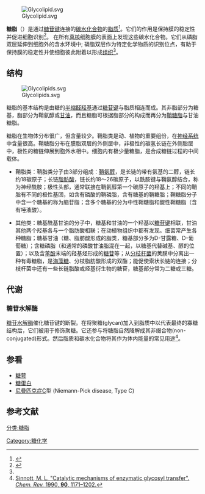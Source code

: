 [[File:Glycolipid.svg|thumb]]

'''糖脂'''（{{lang-en|Glycolipid}}）是通过[[糖苷键|糖苷键]]连接的[[碳水化合物|碳水化合物]]的[[脂质|脂质]]<ref name=Textbook>{{cite book|last1=Voet|first1=Donald|last2=Voet|first2=Judith|last3=Pratt|first3=Charlotte|title=Fundamentals of Biochemistry Life at the Molecular Level|url=https://archive.org/details/fundamentalsofbi0000voet_l2x7|date=2013|publisher=John Wiley & Sons, Inc.|location=Hoboken, NJ|isbn=9781118129180|edition=Fourth }}</ref>。它们的作用是保持膜的稳定性并促进细胞识别<ref name="Glycolipids">{{cite web|title=Glycolipids|url=http://www.nature.com/subjects/glycolipids#research-and-reviews|website=nature|publisher=Nature Publishing Group|accessdate=November 2015|archive-url=https://web.archive.org/web/20170219113034/http://www.nature.com/subjects/glycolipids#research-and-reviews|archive-date=2017-02-19|dead-url=no}}</ref>。 在所有[[真核生物|真核]]细胞膜的表面上发现这些碳水化合物。它们从磷脂双层延伸到细胞外的含水环境中; 磷脂双层作为特定化学物质的识别位点，有助于保持膜的稳定性并使细胞彼此附着以形成[[组织_(生物学)|组织]]<ref name="Glycolipids"/>。

==结构==
[[Image:Glycolipids.svg|thumb]]

糖脂的基本结构是由糖的[[半缩醛|半缩醛]][[羟基|羟基]]通过[[糖苷键|糖苷键]]与脂质相连而成。其非脂部分为糖基，脂部分为鞘氨醇或[[甘油|甘油]]，而且糖脂可根据脂部分的构成而再分为[[鞘糖脂|鞘糖脂]]与甘油糖脂。

糖脂在生物体分布很广，但含量较少。鞘脂类是动、植物的重要组份，在[[神经系统|神经系统]]中含量很高。鞘糖脂分布在膜脂双层的外侧层中，非极性的碳氢长链在外侧脂层中，极性的糖链伸展到胞外水相中。细胞内有极少量糖脂，是合成糖链过程的中间载体。

*鞘脂类：鞘脂类分子由3部分组成：[[鞘氨醇|鞘氨醇]]，是长链的带有氨基的二醇，链长约18碳原子；长链[[脂肪酸|脂肪酸]]，链长约18～26碳原子，以酰胺键与鞘氨醇结合，称为神经酰胺；极性头部，通常联接在鞘氨醇第一个碳原子的羟基上；不同的鞘脂有不同的极性基团，如含有磷酸的鞘磷脂，含有糖基的鞘糖脂；鞘糖脂分子中含一个糖基的称为脑苷脂；含多个糖基的分为中性鞘糖脂和酸性鞘糖脂（含有唾液酸）。

*其他类：糖基酰基甘油的分子中，糖基和甘油的一个羟基以[[糖苷键|糖苷键]]相联，甘油其他两个羟基各与一个脂肪酸相联；在动植物组织中都有发现。细菌常产生各种糖脂；糖基甘油（糖、脂肪酸形成的脂类，糖基部分多为D-甘露糖、D-葡萄糖）；含糖磷脂（和通常的磷酸甘油脂混在一起，以糖基代替碱基、醇的位置）；以及含[[苯酚|苯酚]]末端的羟基烃形成的[[糖苷|糖苷]]等；从[[分枝杆菌|分枝杆菌]]的荚膜中分离出一种有毒糖脂，是[[海藻糖|海藻糖]]、分枝脂肪酸形成的双酯；能促使索状长链的连接；分枝杆菌中还有一些长链脂酸或烃基衍生物的糖苷，糖基部分常为二糖或三糖。

== 代谢 ==
=== 糖苷水解酶 ===
[[糖苷水解酶|糖苷水解酶]]催化糖苷键的断裂。在将聚糖(glycan)加入到脂质中以代表最终的寡糖结构后，它们被用于修饰聚糖。它还参与将糖脂自然降解成其非缀合物(non-conjugated)形式。然后脂质和碳水化合物将其作为体内能量的常见用途<ref>[http://pubs3.acs.org/acs/journals/doilookup?in_doi=10.1021/cr00105a006 Sinnott, M. L. "Catalytic mechanisms of enzymatic glycosyl transfer". ''Chem. Rev.'' 1990, '''90''', 1171–1202.]{{dead link|date=2018年1月 |bot=InternetArchiveBot |fix-attempted=yes }}</ref>。

== 参看==
* [[糖萼|糖萼]]
* [[糖蛋白|糖蛋白]]
* [[尼曼匹克症|尼曼匹克症]]C型 (Niemann-Pick disease, Type C)

==参考文献==
{{reflist}}

{{鞘脂}}
{{Authority control}}

[[Category:糖化学|Category:糖化学]]
[[分类:糖脂|分类:糖脂]]